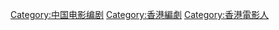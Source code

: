 [[Category:中国电影编剧|Category:中国电影编剧]]
[[Category:香港編劇|Category:香港編劇]]
[[Category:香港電影人|Category:香港電影人]]